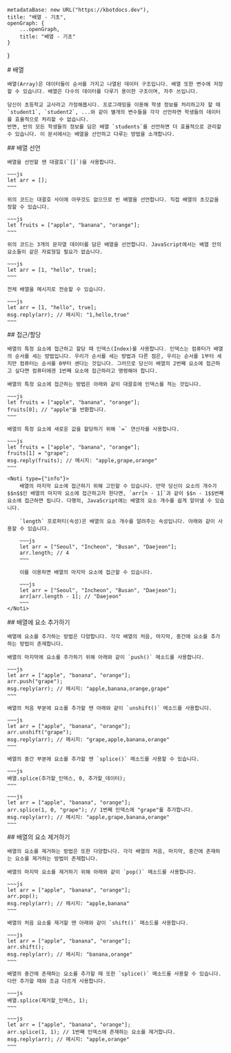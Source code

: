 
    metadataBase: new URL("https://kbotdocs.dev"),
    title: "배열 - 기초",
    openGraph: {
        ...openGraph,
        title: "배열 - 기초"
    }
}

<Section>
    # 배열

    배열(Array)은 데이터들이 순서를 가지고 나열된 데이터 구조입니다. 배열 또한 변수에 저장할 수 있습니다. 배열은 다수의 데이터를 다루기 용이한 구조이며, 자주 쓰입니다.

    당신이 초등학교 교사라고 가정해봅시다. 프로그래밍을 이용해 학생 정보를 처리하고자 할 때 `student1`, `student2`, ...와 같이 별개의 변수들을 각각 선언하면 학생들의 데이터를 효율적으로 처리할 수 없습니다.
    반면, 반의 모든 학생들의 정보를 담은 배열 `students`를 선언하면 더 효율적으로 관리할 수 있습니다. 이 문서에서는 배열을 선언하고 다루는 방법을 소개합니다.
</Section>
<Section>
    ## 배열 선언

    배열을 선언할 땐 대괄호(`[]`)을 사용합니다.

    ~~~js
    let arr = [];
    ~~~

    위의 코드는 대괄호 사이에 아무것도 없으므로 빈 배열을 선언합니다. 직접 배열의 초깃값을 정할 수 있습니다.

    ~~~js
    let fruits = ["apple", "banana", "orange"];
    ~~~

    위의 코드는 3개의 문자열 데이터를 담은 배열을 선언합니다. JavaScript에서는 배열 안의 요소들이 같은 자료형일 필요가 없습니다.

    ~~~js
    let arr = [1, "hello", true];
    ~~~

    전체 배열을 메시지로 전송할 수 있습니다.

    ~~~js
    let arr = [1, "hello", true];
    msg.reply(arr); // 메시지: "1,hello,true"
    ~~~
</Section>
<Section>
    ## 접근/할당

    배열의 특정 요소에 접근하고 할당 때 인덱스(Index)를 사용합니다. 인덱스는 컴퓨터가 배열의 순서를 세는 방법입니다. 우리가 순서를 세는 방법과 다른 점은, 우리는 순서를 1부터 세지만 컴퓨터는 순서를 0부터 센다는 것입니다. 그러므로 당신이 배열의 2번째 요소에 접근하고 싶다면 컴퓨터에겐 1번째 요소에 접근하라고 명령해야 합니다.

    배열의 특정 요소에 접근하는 방법은 아래와 같이 대괄호에 인덱스를 적는 것입니다.

    ~~~js
    let fruits = ["apple", "banana", "orange"];
    fruits[0]; // "apple"을 반환합니다.
    ~~~

    배열의 특정 요소에 새로운 값을 할당하기 위해 `=` 연산자를 사용합니다.

    ~~~js
    let fruits = ["apple", "banana", "orange"];
    fruits[1] = "grape";
    msg.reply(fruits); // 메시지: "apple,grape,orange"
    ~~~

    <Noti type={"info"}>
        배열의 마지막 요소에 접근하기 위해 고민할 수 있습니다. 만약 당신이 요소의 개수가 $$n$$인 배열의 마지막 요소에 접근하고자 한다면, `arr[n - 1]`과 같이 $$n - 1$$번째 요소에 접근하면 됩니다. 다행히, JavaScript에는 배열의 요소 개수를 쉽게 알아낼 수 있습니다.

        `length` 프로퍼티(속성)은 배열의 요소 개수를 알려주는 속성입니다. 아래와 같이 사용할 수 있습니다.

        ~~~js
        let arr = ["Seoul", "Incheon", "Busan", "Daejeon"];
        arr.length; // 4
        ~~~

        이를 이용하면 배열의 마지막 요소에 접근할 수 있습니다.

        ~~~js
        let arr = ["Seoul", "Incheon", "Busan", "Daejeon"];
        arr[arr.length - 1]; // "Daejeon"
        ~~~
    </Noti>
</Section>
<Section>
    ## 배열에 요소 추가하기

    배열에 요소를 추가하는 방법은 다양합니다. 각각 배열의 처음, 마지막, 중간에 요소를 추가하는 방법이 존재합니다.

    배열의 마지막에 요소를 추가하기 위해 아래와 같이 `push()` 메소드를 사용합니다.

    ~~~js
    let arr = ["apple", "banana", "orange"];
    arr.push("grape");
    msg.reply(arr); // 메시지: "apple,banana,orange,grape"
    ~~~

    배열의 처음 부분에 요소를 추가할 땐 아래와 같이 `unshift()` 메소드를 사용합니다.

    ~~~js
    let arr = ["apple", "banana", "orange"];
    arr.unshift("grape");
    msg.reply(arr); // 메시지: "grape,apple,banana,orange"
    ~~~

    배열의 중간 부분에 요소를 추가할 땐 `splice()` 메소드를 사용할 수 있습니다.

    ~~~js
    배열.splice(추가할_인덱스, 0, 추가할_데이터);
    ~~~

    ~~~js
    let arr = ["apple", "banana", "orange"];
    arr.splice(1, 0, "grape"); // 1번째 인덱스에 "grape"를 추가합니다.
    msg.reply(arr); // 메시지: "apple,grape,banana,orange"
    ~~~
</Section>
<Section>
    ## 배열의 요소 제거하기

    배열의 요소를 제거하는 방법은 또한 다양합니다. 각각 배열의 처음, 마지막, 중간에 존재하는 요소를 제거하는 방법이 존재합니다.

    배열의 마지막 요소를 제거하기 위해 아래와 같이 `pop()` 메소드를 사용합니다.

    ~~~js
    let arr = ["apple", "banana", "orange"];
    arr.pop();
    msg.reply(arr); // 메시지: "apple,banana"
    ~~~

    배열의 처음 요소를 제거할 땐 아래와 같이 `shift()` 메소드를 사용합니다.

    ~~~js
    let arr = ["apple", "banana", "orange"];
    arr.shift();
    msg.reply(arr); // 메시지: "banana,orange"
    ~~~

    배열의 중간에 존재하는 요소를 추가할 때 또한 `splice()` 메소드를 사용할 수 있습니다. 다만 추가할 때와 조금 다르게 사용합니다.

    ~~~js
    배열.splice(제거할_인덱스, 1);
    ~~~

    ~~~js
    let arr = ["apple", "banana", "orange"];
    arr.splice(1, 1); // 1번째 인덱스에 존재하는 요소를 제거합니다.
    msg.reply(arr); // 메시지: "apple,orange"
    ~~~
</Section>
<Section>
    <MileStone previous={Docs[3].children[6]} next={Docs[3].children[8]} />
</Section>